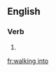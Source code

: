 ==English==

===Verb===
{{head|en}}

# {{present participle of|walk into|lang=en}}

[[fr:walking into]]